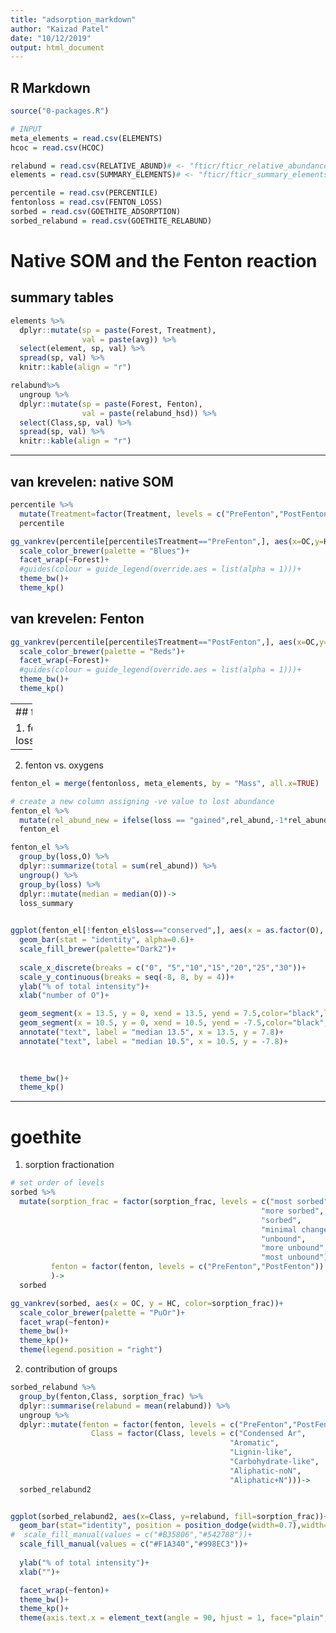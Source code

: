 ```yaml
---
title: "adsorption_markdown"
author: "Kaizad Patel"
date: "10/12/2019"
output: html_document
---
```


## R Markdown


```r
source("0-packages.R")

# INPUT
meta_elements = read.csv(ELEMENTS)
hcoc = read.csv(HCOC)

relabund = read.csv(RELATIVE_ABUND)# <- "fticr/fticr_relative_abundance.csv"
elements = read.csv(SUMMARY_ELEMENTS)# <- "fticr/fticr_summary_elements.csv"

percentile = read.csv(PERCENTILE)
fentonloss = read.csv(FENTON_LOSS)
sorbed = read.csv(GOETHITE_ADSORPTION)
sorbed_relabund = read.csv(GOETHITE_RELABUND)
```

# Native SOM and the Fenton reaction
## summary tables
```r

elements %>% 
  dplyr::mutate(sp = paste(Forest, Treatment),
                val = paste(avg)) %>% 
  select(element, sp, val) %>% 
  spread(sp, val) %>% 
  knitr::kable(align = "r")

relabund%>% 
  ungroup %>% 
  dplyr::mutate(sp = paste(Forest, Fenton),
                val = paste(relabund_hsd)) %>% 
  select(Class,sp, val) %>% 
  spread(sp, val) %>% 
  knitr::kable(align = "r")
```

----

## van krevelen: native SOM

```r
percentile %>% 
  mutate(Treatment=factor(Treatment, levels = c("PreFenton","PostFenton")))->
  percentile

gg_vankrev(percentile[percentile$Treatment=="PreFenton",], aes(x=OC,y=HC,color=perc))+
  scale_color_brewer(palette = "Blues")+
  facet_wrap(~Forest)+
  #guides(colour = guide_legend(override.aes = list(alpha = 1)))+
  theme_bw()+
  theme_kp()

```

## van krevelen: Fenton

```r
gg_vankrev(percentile[percentile$Treatment=="PostFenton",], aes(x=OC,y=HC,color=perc))+
  scale_color_brewer(palette = "Reds")+
  facet_wrap(~Forest)+
  #guides(colour = guide_legend(override.aes = list(alpha = 1)))+
  theme_bw()+
  theme_kp()

```



----
## fenton 

1. fenton loss/gained
```r

gg_vankrev(fentonloss[!fentonloss$loss=="conserved",], aes(x = OC, y = HC, color = loss))+
  scale_color_brewer(palette = "Dark2")+
  theme_bw()+
  theme_kp()
```


---

2. fenton vs. oxygens

```r
fenton_el = merge(fentonloss, meta_elements, by = "Mass", all.x=TRUE)

# create a new column assigning -ve value to lost abundance
fenton_el %>% 
  mutate(rel_abund_new = ifelse(loss == "gained",rel_abund,-1*rel_abund))->
  fenton_el

fenton_el %>% 
  group_by(loss,O) %>% 
  dplyr::summarize(total = sum(rel_abund)) %>% 
  ungroup() %>% 
  group_by(loss) %>% 
  dplyr::mutate(median = median(O))->
  loss_summary

  
ggplot(fenton_el[!fenton_el$loss=="conserved",], aes(x = as.factor(O), y = rel_abund_new, fill=loss))+
  geom_bar(stat = "identity", alpha=0.6)+
  scale_fill_brewer(palette="Dark2")+
  
  scale_x_discrete(breaks = c("0", "5","10","15","20","25","30"))+
  scale_y_continuous(breaks = seq(-8, 8, by = 4))+
  ylab("% of total intensity")+
  xlab("number of O")+

  geom_segment(x = 13.5, y = 0, xend = 13.5, yend = 7.5,color="black",linetype="longdash")+
  geom_segment(x = 10.5, y = 0, xend = 10.5, yend = -7.5,color="black",linetype="longdash")+
  annotate("text", label = "median 13.5", x = 13.5, y = 7.8)+ 
  annotate("text", label = "median 10.5", x = 10.5, y = -7.8)+ 

  
  
  theme_bw()+
  theme_kp()

```

----

# goethite

1. sorption fractionation

```r

# set order of levels
sorbed %>% 
  mutate(sorption_frac = factor(sorption_frac, levels = c("most sorbed",
                                                        "more sorbed",
                                                        "sorbed",
                                                        "minimal change",
                                                        "unbound",
                                                        "more unbound",
                                                        "most unbound")),
         fenton = factor(fenton, levels = c("PreFenton","PostFenton"))
         )->
  sorbed

gg_vankrev(sorbed, aes(x = OC, y = HC, color=sorption_frac))+
  scale_color_brewer(palette = "PuOr")+
  facet_wrap(~fenton)+
  theme_bw()+
  theme_kp()+
  theme(legend.position = "right")

```

2. contribution of groups
```r
sorbed_relabund %>% 
  group_by(fenton,Class, sorption_frac) %>% 
  dplyr::summarise(relabund = mean(relabund)) %>% 
  ungroup %>% 
  dplyr::mutate(fenton = factor(fenton, levels = c("PreFenton","PostFenton")), 
                  Class = factor(Class, levels = c("Condensed Ar",
                                                 "Aromatic",
                                                 "Lignin-like",
                                                 "Carbohydrate-like",
                                                 "Aliphatic-noN",
                                                 "Aliphatic+N")))->
  sorbed_relabund2


ggplot(sorbed_relabund2, aes(x=Class, y=relabund, fill=sorption_frac))+
  geom_bar(stat="identity", position = position_dodge(width=0.7),width=0.5, alpha=1,color="black")+
#  scale_fill_manual(values = c("#B35806","#542788"))+
  scale_fill_manual(values = c("#F1A340","#998EC3"))+
  
  ylab("% of total intensity")+
  xlab("")+

  facet_wrap(~fenton)+
  theme_bw()+
  theme_kp()+
  theme(axis.text.x = element_text(angle = 90, hjust = 1, face="plain", size = 12))

```


